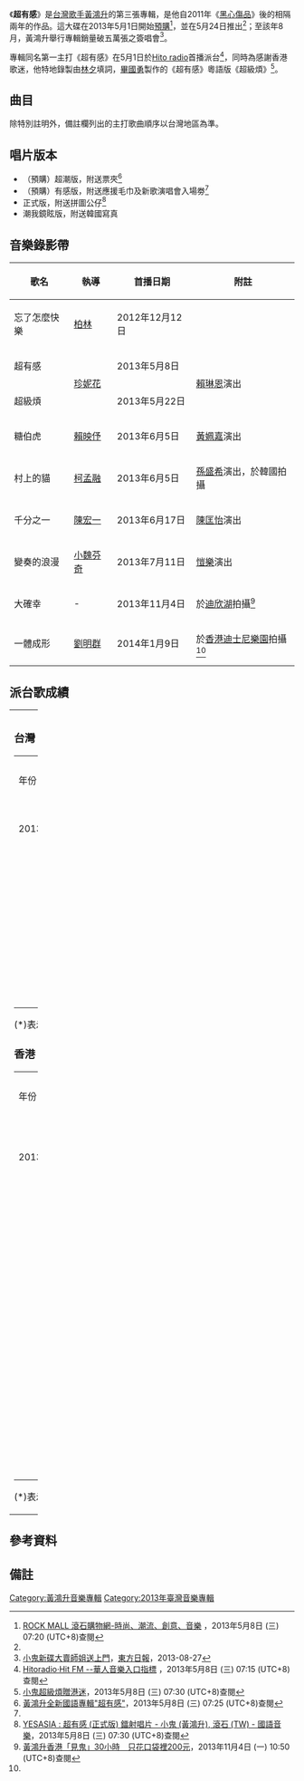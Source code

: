 {{Album infobox | <!-- See Wikipedia:WikiProject_Albums -->
|  Name        = 超有感
|  Type        = [[專輯|專輯]]
|  Artist      = [[黃鴻升|黃鴻升]]
|  Cover       = 黃鴻升 超有感.jpg
|  Released    = 2013年5月24日<ref>[http://skymusic.com.hk/?p=38616 黃鴻升2013個人專輯 超有感［正式版］]，2013年5月8日 (三) 07:10 (UTC+8)查閱{{zh-hant}}</ref><br>2013年7月5日（潮我鏡眩版）<br>2013年8月23日（潮透影音版）
|  Recorded    = 2012年-2013年
|  Genre       = [[國語流行音樂|國語流行音樂]]
|  Length      = 44分28秒
|  Label       = [[滾石唱片|滾石唱片]]
|  Number      = 
|  Producer    = 見[[#曲目|曲目列表]]
|  Last album  = [[黑心傷品|黑心傷品]]<br />（2011年）
|  This album  = '''超有感'''<br />（2013年）
|  Next album  = [[Alien_(黃鴻升專輯)|ALIEN]]<br />（2015年）
{{Singles
  | Name           = 
  | Type           = album
  | Single 1       ='''[[忘了怎麼快樂|忘了怎麼快樂]]'''
  | Single 1 date  = 2012年11月28日
}}
}}

《'''超有感'''》是[[台灣|台灣]][[歌手|歌手]][[黃鴻升|黃鴻升]]的第三張專輯，是他自2011年《[[黑心傷品|黑心傷品]]》後的相隔兩年的作品。這大碟在2013年5月1日開始[[預購|預購]]<ref name= "roc">[http://www.rockmall.com.tw/mod/product/index.php?REQUEST_ID=cGFnZT1kZXRhaWwmUElEPTIxMDA4 ROCK MALL 滾石購物網-時尚、潮流、創意、音樂] {{Wayback|url=http://www.rockmall.com.tw/mod/product/index.php?REQUEST_ID=cGFnZT1kZXRhaWwmUElEPTIxMDA4 |date=20130515114929 }}，2013年5月8日 (三) 07:20 (UTC+8)查閱{{zh-hant}}</ref>，並在5月24日推出<ref name= "roc"/>；至該年8月，黃鴻升舉行專輯銷量破五萬張之簽唱會<ref name="新碟大賣">[http://www.orientaldaily.on.cc/cnt/entertainment/20130827/00282_043.html 小鬼新碟大賣師姐送上門]，[[東方日報_(香港)|東方日報]]，2013-08-27</ref>。

專輯同名第一主打《超有感》在5月1日於[[Hito_radio|Hito radio]]首播派台<ref>[http://www.hitoradio.com/newweb/videomusic.php Hitoradio‧Hit FM --華人音樂入口指標] {{Wayback|url=http://www.hitoradio.com/newweb/videomusic.php |date=20131016032823 }}，2013年5月8日 (三) 07:15 (UTC+8)查閱{{zh-hant}}</ref>，同時為感謝香港歌迷，他特地錄製由[[林夕|林夕]]填詞，[[畢國勇|畢國勇]]製作的《超有感》粵語版《超級煩》<ref>[https://archive.is/20130630175950/hk.news.yahoo.com/%E5%B0%8F%E9%AC%BC%E8%B6%85%E7%B4%9A%E7%85%A9%E8%B4%88%E6%B8%AF%E8%BF%B7-212449519.html 小鬼超級煩贈港迷]，2013年5月8日 (三) 07:30 (UTC+8)查閱{{zh-hant}}</ref>。

== 曲目 ==
除特別註明外，備註欄列出的主打歌曲順序以台灣地區為準。
{{Tracklist
| total_length = 

| music_credits = yes
| lyrics_credits = yes
| arranger_credits = yes
| producer_credits = yes
| longnote_column = yes

| title1 = 超有感
| note1 = 
| longnote1 = 首波主打
| music1 = [[劉旭陽|劉旭陽]]
| lyrics1 = [[林夕|林夕]]
| arranger1 = [[李治逸|李治逸]]
| producer1 = [[阿弟仔|張健偉]]
| length1 = 3:52

| title2 = 糖伯虎
| note2 = 
| longnote2 = 第二主打
| music2 = [[康友韋|康友韋]]
| lyrics2 = [[黃鴻升|黃鴻升]]
| arranger2 = 康友韋
| producer2 = 張健偉
| length2 = 3:11

| title3 = 村上的貓
| note3 = 
| longnote3 = 第三主打<br>三立偶像劇《[[就是要你愛上我|就是要你愛上我]]》插曲
| music3 = 康友韋
| lyrics3 = [[許哲珮|許哲珮]]
| arranger3 = [[楊聲錚|楊聲錚]]
| producer3 = [[周志豪|周志豪]]
| length3 = 3:49

| title4 = 千分之一
| note4 = 
| longnote4 = 第四主打<br>三立偶像劇《[[就是要你愛上我|就是要你愛上我]]》插曲
| music4 = [[牛子健|牛子健]]
| lyrics4 = [[森森_(台灣)|森森]]
| arranger4 = [[廖偉傑|廖偉傑]]
| producer4 = 張健偉
| length4 = 3:30

| title5 = 一體成形
| note5 = 
| longnote5 = 
| music5 = [[Jonnic_Lee_Thompsett|Jonnic Lee Thompsett]]
| lyrics5 = [[葛大為|葛大為]]
| arranger5 = Jonnic Lee Thompsett
| producer5 = 周志豪
| length5 = 4:15

| title6 = 變奏的浪漫
| note6 = 
| longnote6 = 第五主打
| music6 = 張健偉
| lyrics6 = 張健偉
| arranger6 = [[山地人_(台灣)|山地人]]
| producer6 = 張健偉
| length6 = 2:35

| title7 = [[忘了怎麼快樂|忘了怎麼快樂]]
| note7 = 
| longnote7 = 2012年單曲<br>三立偶像劇《[[剩女保鏢|剩女保鏢]]》插曲
| music7 = [[張簡君偉|張簡君偉]]
| lyrics7 = 黃鴻升<br>張簡君偉
| arranger7 = [[張逸帆|張逸帆]]
| producer7 = 張簡君偉
| length7 = 4:11

| title8 = 大確幸
| note8 = 
| longnote8 = 三立偶像劇《[[就是要你愛上我|就是要你愛上我]]》插曲
| music8 = [[游家豪|游家豪]]
| lyrics8 = [[李賢璞|李賢璞]]<br>（[[八三夭|八三夭]]）
| arranger8 = 康友韋
| producer8 = 張健偉
| length8 = 2:39

| title9 = 不預料
| note9 = 
| longnote9 = 
| music9 = [[呂康惟|呂康惟]]
| lyrics9 = [[廖瑩如|廖瑩如]]
| arranger9 = 楊聲錚
| producer9 = 周志豪
| length9 = 4:24

| title10 = 1413
| note10 =  
| longnote10 = 電視劇《[[東華春理髮廳|東華春理髮廳]]》主題曲 
| music10 = [[南康宏|南康宏]]
| lyrics10 = [[徐世珍|徐世珍]]<br>[[吳輝福|吳輝福]]
| arranger10 = [[袁偉翔|袁偉翔]]
| producer10 = 周志豪
| length10 = 3:30

}}

{{Tracklist
| headline = 以下歌曲只出現於正式版
| total_length = 

| music_credits = yes
| lyrics_credits = yes
| arranger_credits = yes
| producer_credits = yes
| longnote_column = yes

| title11 = 超級煩
| note11 = 粵
| longnote11 = 《超有感》之廣東版
| music11 = 劉旭陽
| lyrics11 = 林夕
| arranger11 = 李治逸
| producer11 = 張健偉<br>畢國勇（配唱）
| length11 = 3:51

| title12 = 超好感
| note12 = 
| longnote12 = 《超有感》、《糖伯虎》、《變奏的浪漫》、《村上的貓》、《千分之一》之串燒版
| music12 = 劉旭陽<br>康友韋<br>張健偉<br>牛子健
| lyrics12 = 林夕<br>黃鴻升<br>許哲珮<br>張健偉<br>森森
| arranger12 = 
| producer12 = 
| length12 = 4:41

}}

== 唱片版本 ==
*（預購）超潮版，附送票夾<ref name= "sky">[http://skymusic.com.hk/?p=37859 黃鴻升全新國語專輯"超有感"]，2013年5月8日 (三) 07:25 (UTC+8)查閱{{zh-hant}}</ref>
*（預購）有感版，附送應援毛巾及新歌演唱會入場劵<ref name= "sky"/>
*正式版，附送拼圖公仔<ref>[http://www.yesasia.com/global/%E8%B6%85%E6%9C%89%E6%84%9F-%E6%AD%A3%E5%BC%8F%E7%89%88/1033341846-0-0-0-zh_TW/info.html YESASIA : 超有感 (正式版)  鐳射唱片 - 小鬼 (黃鴻升), 滾石 (TW) - 國語音樂]，2013年5月8日 (三) 07:30 (UTC+8)查閱{{zh-hant}}</ref>
*潮我鏡眩版，附送韓國寫真

== 音樂錄影帶 ==
{| class="wikitable"
! 歌名 !! 執導 !! 首播日期 !! 附註 
|-
|忘了怎麼快樂||[[柏林_(導演)|柏林]]||2012年12月12日||
|-
|超有感||rowspan="2"|[[珍妮花|珍妮花]]||2013年5月8日||rowspan="2"|[[賴琳恩|賴琳恩]]演出
|-
|超級煩||2013年5月22日
|-
|糖伯虎||[[賴映伃|賴映伃]]||2013年6月5日||[[黃姵嘉|黃姵嘉]]演出
|-
|村上的貓||[[柯孟融|柯孟融]]||2013年6月5日||[[孫盛希|孫盛希]]演出，於韓國拍攝
|-
|千分之一||[[陳宏一|陳宏一]]||2013年6月17日||[[陳匡怡|陳匡怡]]演出
|-
|變奏的浪漫||[[小魏芬奇|小魏芬奇]]||2013年7月11日||[[愷樂|愷樂]]演出 
|-
|大確幸|| - ||2013年11月4日||於[[迪欣湖|迪欣湖]]拍攝<ref name="hkg">[http://www.ettoday.net/news/20131024/285937.htm 黃鴻升香港「見鬼」30小時　只花口袋裡200元]，2013年11月4日 (一) 10:50 (UTC+8)查閱{{zh-hant}}</ref>
|-
|一體成形|| [[劉明群|劉明群]] ||2014年1月9日||於[[香港迪士尼樂園|香港迪士尼樂園]]拍攝<ref name="hkg"/>
|}

==派台歌成績==
{| border="0" cellpadding="5" width="100%"
|----- valign="top"
| width="50%" | || width="50%" | 
|-----
| valign="top" |
===台灣===
{| class="wikitable"
|- 
| 年份 || 歌曲 ||幽浮||Hito||MTV
|-
| 2013 || 超有感 || 9 || 7 || '''1'''（兩周冠軍）
|-
|  || 糖伯虎 || 8 || 2 || -
|-
|  || 千分之一 || 2 || - || 8
|-
|  || 變奏的浪漫 || '''1''' || 10 || 6
|-
|  || 大確幸 || 2 || - || -
|}

(*)表示仍在榜上
'''粗體'''表示冠軍歌
===香港===
{| class="wikitable"
|- 
| 年份 || 歌曲 ||903||TVB||997||RTHK
|-
| 2013 || 超有感 || - || 5（TVB8） || '''1'''（國語力） || -
|-
|  || 超級煩 || - || - || - || -
|-
|  || 千分之一 || - || - || '''1'''（國語力） || -
|-
|  || 糖伯虎 || - || - || 11（國語力） || -
|-
|  || 大確幸 || - || - || 3（國語力） || -
|}

(*)表示仍在榜上
'''粗體'''表示冠軍歌
| valign="top" |

===新加坡===
{| class="wikitable"
|- 
| 年份 || 歌曲 ||933
|-
| 2012 || 忘了怎麼快樂 || 4
|-
| 2013 || 超有感 || '''1''' 
|-
|  || 糖伯虎 || 3
|}

(*)表示仍在榜上
'''粗體'''表示冠軍歌
===馬來西亞===
{| class="wikitable"
|- 
| 年份 || 歌曲 ||988
|-
| 2012 || 忘了怎麼快樂 || 19 
|-
| 2013 || 超有感 || 8
|-
|  || 千分之一 || 11
|}

(*)表示仍在榜上
'''粗體'''表示冠軍歌
|}

==參考資料==
{{reflist|2}}

== 備註 ==
<div class="references-small">
<references></references>
</div>

{{黃鴻升}}

[[Category:黃鴻升音樂專輯|Category:黃鴻升音樂專輯]]
[[Category:2013年臺灣音樂專輯|Category:2013年臺灣音樂專輯]]